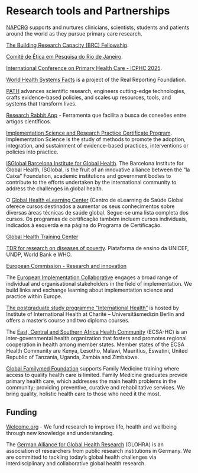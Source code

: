 # Research tools and Partnerships


[NAPCRG](https://www.napcrg.org/){target="_blank" rel="noopener"} supports and nurtures clinicians, scientists, students and patients around the world as they pursue primary care research.


[The Building Research Capacity (BRC) Fellowship](https://www.adfm.org/programs/brc-fellowship/){target="_blank" rel="noopener"}.

[Comitê de Ética em Pesquisa do Rio de Janeiro](https://saude.prefeitura.rio/comite-de-etica-em-pesquisa/){target="_blank" rel="noopener"}.

[International Conference on Primary Health Care - ICPHC 2025](https://icphc.iphce.org/){target="_blank" rel="noopener"}.


[World Health Systems Facts](https://healthsystemsfacts.org/?_gl=1%2A1aq2uve%2A_up%2AMQ..%2A_ga%2AMTUxMzYxNjc4OS4xNzUwNDcxMTI2%2A_ga_SDY74B5S30%2AczE3NTA0NzExMjQkbzEkZzAkdDE3NTA0NzExMjQkajYwJGwwJGgw){target="_blank" rel="noopener"} is a project of the Real Reporting Foundation.

[PATH](https://www.path.org/what-we-do/){target="_blank" rel="noopener"} advances scientific research, engineers cutting-edge technologies, crafts evidence-based policies, and scales up resources, tools, and systems that transform lives. 


[Research Rabbit App](https://researchrabbitapp.com/){target="_blank" rel="noopener"} - Ferramenta que facilita a busca de conexões entre artigos científicos.

[Implementation Science and Research Practice Certificate Program](https://publichealth.jhu.edu/academics/implementation-science-and-research-practice-certificate-program){target="_blank" rel="noopener"}. Implementation Science is the study of methods to promote the adoption, integration, and sustainment of evidence-based practices, interventions or policies into practice.

[ISGlobal Barcelona Institute for Global Health](https://www.isglobal.org/en/about-us){target="_blank" rel="noopener"}. The Barcelona Institute for Global Health, ISGlobal, is the fruit of an innovative alliance between the "la Caixa" Foundation, academic institutions and government bodies to contribute to the efforts undertaken by the international community to address the challenges in global health.

O [Global Health eLearning Center](https://www.globalhealthlearning.org/pt/courses){target="_blank" rel="noopener"} (Centro de eLearning de Saúde Global oferece cursos destinados a aumentar os seus conhecimentos sobre diversas áreas técnicas de saúde global. Segue-se uma lista completa dos cursos. Os programas de certificação também incluem cursos individuais, indicados à esquerda e na página do Programa de Certificação.

[Global Health Training Center](https://globalhealthtrainingcentre.tghn.org/elearning/){target="_blank" rel="noopener"}

[TDR for research on diseases of poverty](https://tdrmooc.org/login?next=/dashboard){target="_blank" rel="noopener"}. Plataforma de ensino da UNICEF, UNDP, World Bank e WHO.

[European Commission - Research and innovation](https://research-and-innovation.ec.europa.eu/funding/funding-opportunities/funding-programmes-and-open-calls/horizon-europe/cluster-1-health_en){target="_blank" rel="noopener"}

The [European Implementation Collaborative](https://implementation.eu/){target="_blank" rel="noopener"} engages a broad range of individual and organisational stakeholders in the field of implementation. We build links and exchange learning about implementation science and practice within Europe.

[The postgraduate study programme “International Health”](https://internationalhealth.charite.de/en/){target="_blank" rel="noopener"} is hosted by Institute of International Health at Charité – Universitäsmedizin Berlin and offers a master’s course and two diploma courses.

The [East, Central and Southern Africa Health Community](https://ecsahc.org/ecsa-hc-at-a-glance/){target="_blank" rel="noopener"} (ECSA-HC) is an inter-governmental health organization that fosters and promotes regional cooperation in health among member states. Member states of the ECSA Health Community are Kenya, Lesotho, Malawi, Mauritius, Eswatini, United Republic of Tanzania, Uganda, Zambia and Zimbabwe.

[Global Familymed Foundation](https://www.globalfamilymed.org/){target="_blank" rel="noopener"} supports Family Medicine training where access to quality health care is limited. Family Medicine graduates provide primary health care, which addresses the main health problems in the community; providing preventive, curative and rehabilitative services. We bring quality, holistic health care to those who need it the most.

## Funding

[Welcome.org](https://wellcome.org/research-funding){target="_blank" rel="noopener"} - We fund research to improve life, health and wellbeing through new knowledge and understanding.

The [German Alliance for Global Health Research](https://www.globalhealth.de/about/){target="_blank" rel="noopener"} (GLOHRA) is an association of researchers from public research institutions in Germany. We are committed to tackling today’s global health challenges via interdisciplinary and collaborative global health research.


